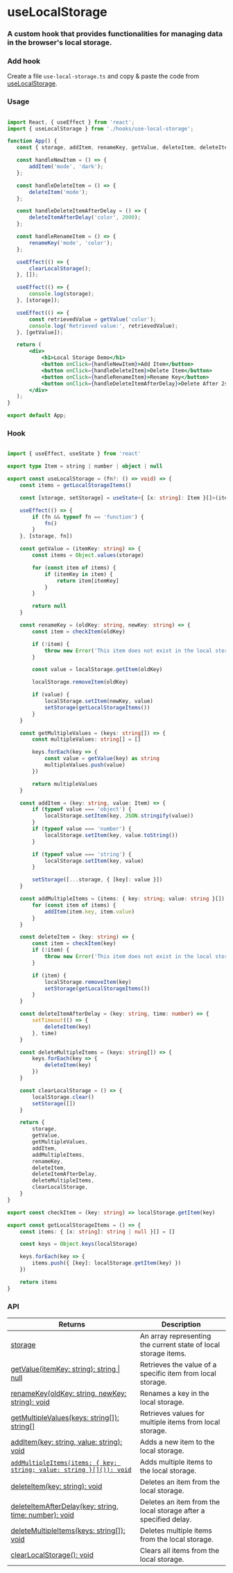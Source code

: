 
# useLocalStorage

<h3 className="mt-4 text-xl font-normal text-gray-400">A custom hook that provides functionalities for managing data in the browser's local storage.</h3>



### Add hook
 
Create a file `use-local-storage.ts` and copy & paste the code from [useLocalStorage](/hooks/use-local-storage#hook).

### Usage

 ```jsx {3,6} copy

import React, { useEffect } from 'react';
import { useLocalStorage } from './hooks/use-local-storage';

function App() {
    const { storage, addItem, renameKey, getValue, deleteItem, deleteItemAfterDelay, clearLocalStorage } = useLocalStorage();

    const handleNewItem = () => {
        addItem('mode', 'dark');
    };

    const handleDeleteItem = () => {
        deleteItem('mode');
    };

    const handleDeleteItemAfterDelay = () => {
        deleteItemAfterDelay('color', 2000);
    };

    const handleRenameItem = () => {
        renameKey('mode', 'color');
    };

    useEffect(() => {
        clearLocalStorage();
    }, []);

    useEffect(() => {
        console.log(storage);
    }, [storage]);

    useEffect(() => {
        const retrievedValue = getValue('color');
        console.log('Retrieved value:', retrievedValue);
    }, [getValue]);

    return (
        <div>
            <h1>Local Storage Demo</h1>
            <button onClick={handleNewItem}>Add Item</button>
            <button onClick={handleDeleteItem}>Delete Item</button>
            <button onClick={handleRenameItem}>Rename Key</button>
            <button onClick={handleDeleteItemAfterDelay}>Delete After 2s</button>
        </div>
    );
}

export default App;

 ```


### Hook

```ts copy

import { useEffect, useState } from 'react'

export type Item = string | number | object | null

export const useLocalStorage = (fn?: () => void) => {
    const items = getLocalStorageItems()

    const [storage, setStorage] = useState<{ [x: string]: Item }[]>(items)

    useEffect(() => {
        if (fn && typeof fn == 'function') {
            fn()
        }
    }, [storage, fn])

    const getValue = (itemKey: string) => {
        const items = Object.values(storage)

        for (const item of items) {
            if (itemKey in item) {
                return item[itemKey]
            }
        }

        return null
    }

    const renameKey = (oldKey: string, newKey: string) => {
        const item = checkItem(oldKey)

        if (!item) {
            throw new Error('This item does not exist in the local storage')
        }

        const value = localStorage.getItem(oldKey)

        localStorage.removeItem(oldKey)

        if (value) {
            localStorage.setItem(newKey, value)
            setStorage(getLocalStorageItems())
        }
    }

    const getMultipleValues = (keys: string[]) => {
        const multipleValues: string[] = []

        keys.forEach(key => {
            const value = getValue(key) as string
            multipleValues.push(value)
        })

        return multipleValues
    }

    const addItem = (key: string, value: Item) => {
        if (typeof value === 'object') {
            localStorage.setItem(key, JSON.stringify(value))
        }
        if (typeof value === 'number') {
            localStorage.setItem(key, value.toString())
        }

        if (typeof value === 'string') {
            localStorage.setItem(key, value)
        }

        setStorage([...storage, { [key]: value }])
    }

    const addMultipleItems = (items: { key: string; value: string }[]) => {
        for (const item of items) {
            addItem(item.key, item.value)
        }
    }

    const deleteItem = (key: string) => {
        const item = checkItem(key)
        if (!item) {
            throw new Error('This item does not exist in the local storage')
        }

        if (item) {
            localStorage.removeItem(key)
            setStorage(getLocalStorageItems())
        }
    }

    const deleteItemAfterDelay = (key: string, time: number) => {
        setTimeout(() => {
            deleteItem(key)
        }, time)
    }

    const deleteMultipleItems = (keys: string[]) => {
        keys.forEach(key => {
            deleteItem(key)
        })
    }

    const clearLocalStorage = () => {
        localStorage.clear()
        setStorage([])
    }

    return {
        storage,
        getValue,
        getMultipleValues,
        addItem,
        addMultipleItems,
        renameKey,
        deleteItem,
        deleteItemAfterDelay,
        deleteMultipleItems,
        clearLocalStorage,
    }
}

export const checkItem = (key: string) => localStorage.getItem(key)

export const getLocalStorageItems = () => {
    const items: { [x: string]: string | null }[] = []

    const keys = Object.keys(localStorage)

    keys.forEach(key => {
        items.push({ [key]: localStorage.getItem(key) })
    })

    return items
}

```

### API 

| Returns               | Description                                              |
|-----------------------|----------------------------------------------------------|
| [storage](https://github.com/alamenai/rehook/blob/4965ec5d9a8e8adf6a57c6c1fa65bb8205634fcb/src/hooks/use-local-storage.ts#L107)               | An array representing the current state of local storage items. |
| [getValue(itemKey: string): string \| null](https://github.com/alamenai/rehook/blob/4965ec5d9a8e8adf6a57c6c1fa65bb8205634fcb/src/hooks/use-local-storage.ts#L16) | Retrieves the value of a specific item from local storage. |
| [renameKey(oldKey: string, newKey: string): void](https://github.com/alamenai/rehook/blob/4965ec5d9a8e8adf6a57c6c1fa65bb8205634fcb/src/hooks/use-local-storage.ts#L28) | Renames a key in the local storage. |
| [getMultipleValues(keys: string[]): string[]](https://github.com/alamenai/rehook/blob/4965ec5d9a8e8adf6a57c6c1fa65bb8205634fcb/src/hooks/use-local-storage.ts#L45) | Retrieves values for multiple items from local storage. |
| [addItem(key: string, value: string): void]() | Adds a new item to the local storage. |
| [`addMultipleItems(items: { key: string; value: string }[]()): void`](https://github.com/alamenai/rehook/blob/4965ec5d9a8e8adf6a57c6c1fa65bb8205634fcb/src/hooks/use-local-storage.ts#L56) | Adds multiple items to the local storage. |
| [deleteItem(key: string): void](https://github.com/alamenai/rehook/blob/4965ec5d9a8e8adf6a57c6c1fa65bb8205634fcb/src/hooks/use-local-storage.ts#L77)| Deletes an item from the local storage. |
| [deleteItemAfterDelay(key: string, time: number): void](https://github.com/alamenai/rehook/blob/4965ec5d9a8e8adf6a57c6c1fa65bb8205634fcb/src/hooks/use-local-storage.ts#L89) | Deletes an item from the local storage after a specified delay. |
| [deleteMultipleItems(keys: string[]): void](https://github.com/alamenai/rehook/blob/4965ec5d9a8e8adf6a57c6c1fa65bb8205634fcb/src/hooks/use-local-storage.ts#L95) | Deletes multiple items from the local storage. |
| [clearLocalStorage(): void](https://github.com/alamenai/rehook/blob/4965ec5d9a8e8adf6a57c6c1fa65bb8205634fcb/src/hooks/use-local-storage.ts#L101) | Clears all items from the local storage. |



